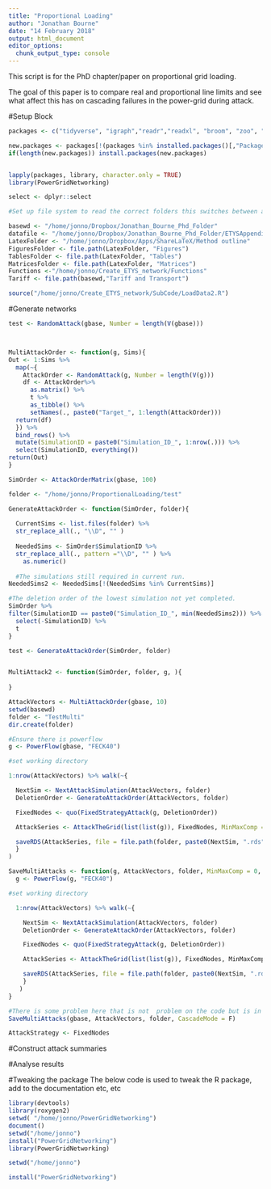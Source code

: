 ```yaml
---
title: "Proportional Loading"
author: "Jonathan Bourne"
date: "14 February 2018"
output: html_document
editor_options: 
  chunk_output_type: console
---
```


This script is for the PhD chapter/paper on proportional grid loading.

The goal of this paper is to compare real and proportional line limits and see what affect this has on cascading failures in the power-grid during attack.

#Setup Block


```r
packages <- c("tidyverse", "igraph","readr","readxl", "broom", "zoo", "stringr","foreach", "doMC",  "xtable", "geomnet", "ggnetwork", "rlang", "animation", "ggridges", "poweRlaw")

new.packages <- packages[!(packages %in% installed.packages()[,"Package"])]
if(length(new.packages)) install.packages(new.packages)


lapply(packages, library, character.only = TRUE)
library(PowerGridNetworking)

select <- dplyr::select

#Set up file system to read the correct folders this switches between aws and windows mode

basewd <- "/home/jonno/Dropbox/Jonathan_Bourne_Phd_Folder"
datafile <- "/home/jonno/Dropbox/Jonathan_Bourne_Phd_Folder/ETYSAppendixB"
LatexFolder <- "/home/jonno/Dropbox/Apps/ShareLaTeX/Method outline" 
FiguresFolder <- file.path(LatexFolder, "Figures")
TablesFolder <- file.path(LatexFolder, "Tables")
MatricesFolder <- file.path(LatexFolder, "Matrices")
Functions <-"/home/jonno/Create_ETYS_network/Functions"
Tariff <- file.path(basewd,"Tariff and Transport")

source("/home/jonno/Create_ETYS_network/SubCode/LoadData2.R")
```


#Generate networks
```r
test <- RandomAttack(gbase, Number = length(V(gbase)))



MultiAttackOrder <- function(g, Sims){
Out <- 1:Sims %>%
  map(~{
    AttackOrder <- RandomAttack(g, Number = length(V(g))) 
    df <- AttackOrder%>%
      as.matrix() %>% 
      t %>%
      as_tibble() %>%
      setNames(., paste0("Target_", 1:length(AttackOrder)))
  return(df)
  }) %>%
  bind_rows() %>%
  mutate(SimulationID = paste0("Simulation_ID_", 1:nrow(.))) %>%
  select(SimulationID, everything())
return(Out)
}

SimOrder <- AttackOrderMatrix(gbase, 100)

folder <- "/home/jonno/ProportionalLoading/test"

GenerateAttackOrder <- function(SimOrder, folder){
  
  CurrentSims <- list.files(folder) %>%
  str_replace_all(., "\\D", "" )
  
  NeededSims <- SimOrder$SimulationID %>%
  str_replace_all(., pattern ="\\D", "" ) %>%
    as.numeric()
  
  #The simulations still required in current run.
NeededSims2 <- NeededSims[!(NeededSims %in% CurrentSims)]

#The deletion order of the lowest simulation not yet completed.
SimOrder %>%
filter(SimulationID == paste0("Simulation_ID_", min(NeededSims2))) %>%
  select(-SimulationID) %>%
  t
}

test <- GenerateAttackOrder(SimOrder, folder)


MultiAttack2 <- function(SimOrder, folder, g, ){
  
}


```

```r
AttackVectors <- MultiAttackOrder(gbase, 10)
setwd(basewd)
folder <- "TestMulti"
dir.create(folder)

#Ensure there is powerflow
g <- PowerFlow(gbase, "FECK40")

#set working directory

1:nrow(AttackVectors) %>% walk(~{

  NextSim <- NextAttackSimulation(AttackVectors, folder)
  DeletionOrder <- GenerateAttackOrder(AttackVectors, folder)

  FixedNodes <- quo(FixedStrategyAttack(g, DeletionOrder))

  AttackSeries <- AttackTheGrid(list(list(g)), FixedNodes, MinMaxComp = 0, TotalAttackRounds = 10, CascadeMode = FALSE)

  saveRDS(AttackSeries, file = file.path(folder, paste0(NextSim, ".rds")))
  }
)

SaveMultiAttacks <- function(g, AttackVectors, folder, MinMaxComp = 0, TotalAttackRounds = 10, CascadeMode = FALSE){
  g <- PowerFlow(g, "FECK40")

#set working directory

  1:nrow(AttackVectors) %>% walk(~{

    NextSim <- NextAttackSimulation(AttackVectors, folder)
    DeletionOrder <- GenerateAttackOrder(AttackVectors, folder)

    FixedNodes <- quo(FixedStrategyAttack(g, DeletionOrder))

    AttackSeries <- AttackTheGrid(list(list(g)), FixedNodes, MinMaxComp, TotalAttackRounds, CascadeMode= F)

    saveRDS(AttackSeries, file = file.path(folder, paste0(NextSim, ".rds")))
    }
   )
}

#There is some problem here that is not  problem on the code but is in the function not sure what though
SaveMultiAttacks(gbase, AttackVectors, folder, CascadeMode = F)

AttackStrategy <- FixedNodes

```



#Construct attack summaries

#Analyse results


#Tweaking the package
The below code is used to tweak the R package, add to the documentation etc, etc

```r
library(devtools)
library(roxygen2)
setwd( "/home/jonno/PowerGridNetworking")
document()
setwd("/home/jonno")
install("PowerGridNetworking")
library(PowerGridNetworking)
```


```r
setwd("/home/jonno")

install("PowerGridNetworking")

```

